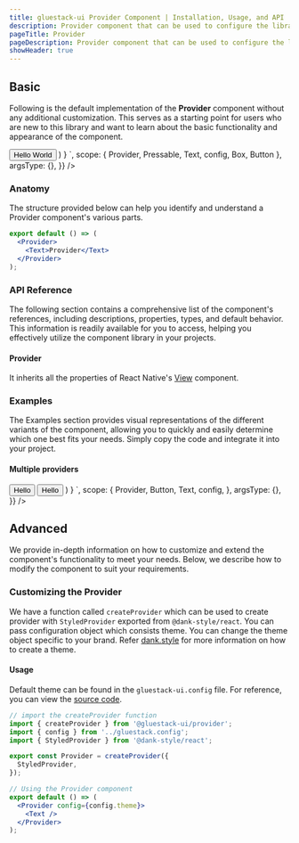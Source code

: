 ```yaml
---
title: gluestack-ui Provider Component | Installation, Usage, and API
description: Provider component that can be used to configure the library. It consists of StyledProvider, OverlayProvider and ToastProvider internally.
pageTitle: Provider
pageDescription: Provider component that can be used to configure the library. It consists of StyledProvider, OverlayProvider and ToastProvider internally.
showHeader: true
---
```



<Meta title="components/Provider/Provider" />



## Basic

Following is the default implementation of the **Provider** component without any additional customization. This serves as a starting point for users who are new to this library and want to learn about the basic functionality and appearance of the component.

<AppProvider>
  <CodePreview
    showComponentRenderer={true}
    showArgsController={false}
    metaData={{
      code: `
function App(){
  return (
         <Provider config={config.theme}>
          <Button>
            <Button.Text>Hello World</Button.Text>
          </Button>
      </Provider>
  )
}
`,
scope: {
Provider,
Pressable,
Text,
config,
Box,
Button
},
argsType: {},
}}
/>

</AppProvider>

### Anatomy

The structure provided below can help you identify and understand a Provider component's various parts.

```jsx
export default () => (
  <Provider>
    <Text>Provider</Text>
  </Provider>
);
```

### API Reference

The following section contains a comprehensive list of the component's references, including descriptions, properties, types, and default behavior. This information is readily available for you to access, helping you effectively utilize the component library in your projects.

#### Provider

It inherits all the properties of React Native's [View](https://reactnative.dev/docs/view#props) component.

### Examples

The Examples section provides visual representations of the different variants of the component, allowing you to quickly and easily determine which one best fits your needs. Simply copy the code and integrate it into your project.

#### Multiple providers

<AppProvider>
  <CodePreview
    showComponentRenderer={true}
    showArgsController={false}
    metaData={{
      code: `
function App(){
  return (
    <Provider config={config.theme}>
      <Button
        bg="$amber500"
        mb="$5"
      >
        <Button.Text sx={{
          _light: {
            color: 'black',
          }
        }}>Hello</Button.Text>
      </Button>
      <Provider
      config={config.theme}
      >
        <Button bg="$red500">
          <Button.Text color="$black">Hello</Button.Text>
        </Button>
      </Provider>
    </Provider>
        )
      }
`,
      scope: {
        Provider,
        Button,
        Text,
        config,
      },
      argsType: {},
    }}
  />
</AppProvider>

## Advanced

We provide in-depth information on how to customize and extend the component's functionality to meet your needs. Below, we describe how to modify the component to suit your requirements.

### Customizing the Provider

We have a function called `createProvider` which can be used to create provider with `StyledProvider` exported from `@dank-style/react`. You can pass configuration object which consists theme. You can change the theme object specific to your brand. Refer [dank.style](https://dank.style/) for more information on how to create a theme.

#### Usage

Default theme can be found in the `gluestack-ui.config` file. For reference, you can view the [source code](https://github.com/gluestack/gluestack-ui/blob/main/example/storybook/src/gluestack-ui.config.ts).

```jsx
// import the createProvider function
import { createProvider } from '@gluestack-ui/provider';
import { config } from '../gluestack.config';
import { StyledProvider } from '@dank-style/react';

export const Provider = createProvider({
  StyledProvider,
});

// Using the Provider component
export default () => (
  <Provider config={config.theme}>
    <Text />
  </Provider>
);
```
